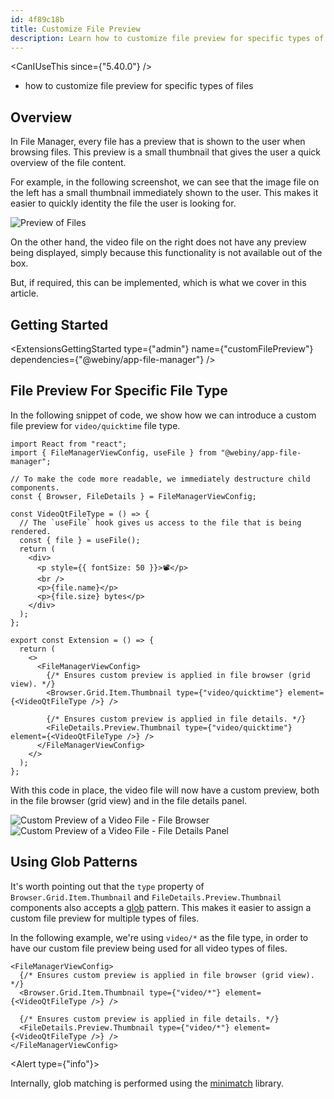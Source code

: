 ```yaml
---
id: 4f89c18b
title: Customize File Preview
description: Learn how to customize file preview for specific types of files.
---
```



<CanIUseThis since={"5.40.0"} />

<WhatYouWillLearn>

- how to customize file preview for specific types of files

</WhatYouWillLearn>

## Overview

In File Manager, every file has a preview that is shown to the user when browsing files. This preview is a small thumbnail that gives the user a quick overview of the file content. 

For example, in the following screenshot, we can see that the image file on the left has a small thumbnail immediately shown to the user. This makes it easier to quickly identity the file the user is looking for.

<Image src={fmFilesPreviews} title="Preview of Files" />

On the other hand, the video file on the right does not have any preview being displayed, simply because this functionality is not available out of the box.

But, if required, this can be implemented, which is what we cover in this article.

## Getting Started

<ExtensionsGettingStarted type={"admin"} name={"customFilePreview"} dependencies={"@webiny/app-file-manager"} />

## File Preview For Specific File Type

In the following snippet of code, we show how we can introduce a custom file preview for `video/quicktime` file type.

```tsx extensions/customFilePreview/src/index.tsx
import React from "react";
import { FileManagerViewConfig, useFile } from "@webiny/app-file-manager";

// To make the code more readable, we immediately destructure child components.
const { Browser, FileDetails } = FileManagerViewConfig;

const VideoQtFileType = () => {
  // The `useFile` hook gives us access to the file that is being rendered.
  const { file } = useFile();
  return (
    <div>
      <p style={{ fontSize: 50 }}>📽️</p>
      <br />
      <p>{file.name}</p>
      <p>{file.size} bytes</p>
    </div>
  );
};

export const Extension = () => {
  return (
    <>
      <FileManagerViewConfig>
        {/* Ensures custom preview is applied in file browser (grid view). */}
        <Browser.Grid.Item.Thumbnail type={"video/quicktime"} element={<VideoQtFileType />} />

        {/* Ensures custom preview is applied in file details. */}
        <FileDetails.Preview.Thumbnail type={"video/quicktime"} element={<VideoQtFileType />} />
      </FileManagerViewConfig>
    </>
  );
};
```

With this code in place, the video file will now have a custom preview, both in the file browser (grid view) and in the file details panel.

<Image src={fmFilesPreviewsVideo} title="Custom Preview of a Video File - File Browser" />

<Image src={fmFilesPreviewsVideo2} title="Custom Preview of a Video File - File Details Panel" />

## Using Glob Patterns

It's worth pointing out that the `type` property of `Browser.Grid.Item.Thumbnail` and `FileDetails.Preview.Thumbnail` components also accepts a [glob](<https://en.wikipedia.org/wiki/Glob_(programming)>) pattern. This makes it easier to assign a custom file preview for multiple types of files.

In the following example, we're using `video/*` as the file type, in order to have our custom file preview being used for all video types of files.

```tsx
<FileManagerViewConfig>
  {/* Ensures custom preview is applied in file browser (grid view). */}
  <Browser.Grid.Item.Thumbnail type={"video/*"} element={<VideoQtFileType />} />

  {/* Ensures custom preview is applied in file details. */}
  <FileDetails.Preview.Thumbnail type={"video/*"} element={<VideoQtFileType />} />
</FileManagerViewConfig>
```

<Alert type={"info"}>

Internally, glob matching is performed using the [minimatch](https://www.npmjs.com/package/minimatch) library.

</Alert>
